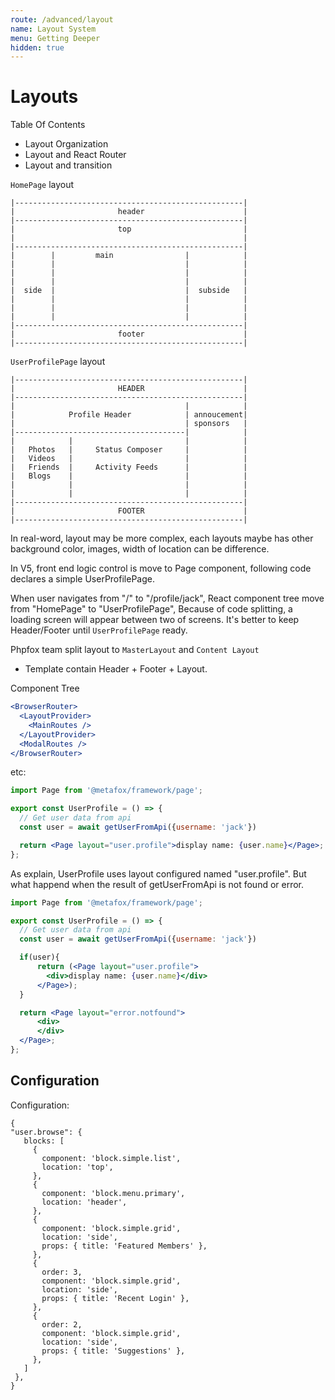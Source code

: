 ```yaml
---
route: /advanced/layout
name: Layout System
menu: Getting Deeper
hidden: true
---
```


# Layouts

Table Of Contents

- Layout Organization
- Layout and React Router
- Layout and transition

`HomePage` layout

```text
|---------------------------------------------------|
|                       header                      |
|---------------------------------------------------|
|                       top                         |
|                                                   |
|---------------------------------------------------|
|        |         main                |            |
|        |                             |            |
|        |                             |            |
|        |                             |            |
|  side  |                             |  subside   |
|        |                             |            |
|        |                             |            |
|        |                             |            |
|---------------------------------------------------|
|                       footer                      |
|---------------------------------------------------|
```

`UserProfilePage` layout

```text
|---------------------------------------------------|
|                       HEADER                      |
|---------------------------------------------------|
|                                      |            |
|            Profile Header            | annoucement|
|                                      | sponsors   |
|--------------------------------------|            |
|            |                         |            |
|   Photos   |     Status Composer     |            |
|   Videos   |                         |            |
|   Friends  |     Activity Feeds      |            |
|   Blogs    |                         |            |
|            |                         |            |
|            |                         |            |
|---------------------------------------------------|
|                       FOOTER                      |
|---------------------------------------------------|
```

In real-word, layout may be more complex, each layouts maybe has other background color, images, width of location can be difference.

In V5, front end logic control is move to Page component, following code declares a simple UserProfilePage.

When user navigates from "/" to "/profile/jack", React component tree move from "HomePage" to "UserProfilePage", Because of code splitting, a loading screen will appear between two of screens.
It's better to keep Header/Footer until `UserProfilePage` ready.

Phpfox team split layout to `MasterLayout` and `Content Layout`

- Template contain Header + Footer + Layout.

Component Tree

```jsx
<BrowserRouter>
  <LayoutProvider>
    <MainRoutes />
  </LayoutProvider>
  <ModalRoutes />
</BrowserRouter>
```

etc:

```jsx
import Page from '@metafox/framework/page';

export const UserProfile = () => {
  // Get user data from api
  const user = await getUserFromApi({username: 'jack'})

  return <Page layout="user.profile">display name: {user.name}</Page>;
};
```

As explain, UserProfile uses layout configured named "user.profile". But what happend when the result of getUserFromApi is not found or error.

```jsx
import Page from '@metafox/framework/page';

export const UserProfile = () => {
  // Get user data from api
  const user = await getUserFromApi({username: 'jack'})

  if(user){
      return (<Page layout="user.profile">
        <div>display name: {user.name}</div>
      </Page>);
  }

  return <Page layout="error.notfound">
      <div>
      </div>
  </Page>;
};
```

## Configuration

Configuration:

```text
{
"user.browse": {
   blocks: [
     {
       component: 'block.simple.list',
       location: 'top',
     },
     {
       component: 'block.menu.primary',
       location: 'header',
     },
     {
       component: 'block.simple.grid',
       location: 'side',
       props: { title: 'Featured Members' },
     },
     {
       order: 3,
       component: 'block.simple.grid',
       location: 'side',
       props: { title: 'Recent Login' },
     },
     {
       order: 2,
       component: 'block.simple.grid',
       location: 'side',
       props: { title: 'Suggestions' },
     },
   ]
 },
}
```
